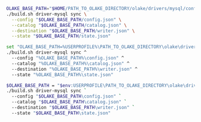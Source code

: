 <Tabs groupId="build-locally">

<TabItem value="macos-linux" label="macOS / Linux" default>

```bash
OLAKE_BASE_PATH="$HOME/PATH_TO_OLAKE_DIRECTORY/olake/drivers/mysql/config" && \
./build.sh driver-mysql sync \
  --config "$OLAKE_BASE_PATH/config.json" \
  --catalog "$OLAKE_BASE_PATH/catalog.json" \
  --destination "$OLAKE_BASE_PATH/writer.json" \
  --state "$OLAKE_BASE_PATH/state.json"
```

</TabItem> 

<TabItem value="cmd" label="CMD">

```bash
set "OLAKE_BASE_PATH=%USERPROFILE%\PATH_TO_OLAKE_DIRECTORY\olake\drivers\mysql\config" && ^
./build.sh driver-mysql sync ^
  --config "%OLAKE_BASE_PATH%\config.json" ^
  --catalog "%OLAKE_BASE_PATH%\catalog.json" ^
  --destination "%OLAKE_BASE_PATH%\writer.json" ^
  --state "%OLAKE_BASE_PATH%\state.json"
```

</TabItem> 

<TabItem value="powershell" label="Powershell">

```bash
$OLAKE_BASE_PATH = "$env:USERPROFILE\PATH_TO_OLAKE_DIRECTORY\olake\drivers\mysql\config"; `
./build.sh driver-mysql sync `
  --config "$OLAKE_BASE_PATH\config.json" `
  --catalog "$OLAKE_BASE_PATH\catalog.json" `
  --destination "$OLAKE_BASE_PATH\writer.json" `
  --state "$OLAKE_BASE_PATH\state.json"
```
</TabItem> 

</Tabs>